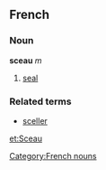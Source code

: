 ==French==
===Noun===
'''sceau''' ''m''

# [[seal]]

===Related terms===
*[[sceller]]
[[Category:French nouns]]

[[et:Sceau]]